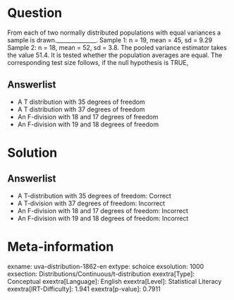 Question
========

From each of two normally distributed populations with equal variances a sample is drawn.______________. Sample 1: n = 19, mean = 45, sd = 9.29 Sample 2: n = 18, mean = 52, sd = 3.8. The pooled variance estimator takes the value 51.4. It is tested whether the population averages are equal. The corresponding test size follows, if the null hypothesis is TRUE,

Answerlist
----------

* A T distribution with 35 degrees of freedom
* A T distribution with 37 degrees of freedom
* An F-division with 18 and 17 degrees of freedom
* An F-division with 19 and 18 degrees of freedom

Solution
========

Answerlist
----------

* A T-distribution with 35 degrees of freedom: Correct
* A T-division with 37 degrees of freedom: Incorrect
* An F-division with 18 and 17 degrees of freedom: Incorrect
* An F-division with 19 and 18 degrees of freedom: Incorrect

Meta-information
================
exname: uva-distribution-1862-en
extype: schoice
exsolution: 1000
exsection: Distributions/Continuous/t-distribution
exextra[Type]: Conceptual
exextra[Language]: English
exextra[Level]: Statistical Literacy
exextra[IRT-Difficulty]: 1.941
exextra[p-value]: 0.7911
